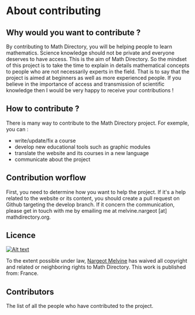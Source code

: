 
# About contributing

## Why would you want to contribute ?

By contributing to Math Directory, you will be helping people to learn mathematics. Science knowledge should not be private and everyone deserves to have access. This is the aim of Math Directory. So the mindset of this project is to take the time to explain in details mathematical concepts to people who are not necessarily experts in the field. That is to say that the project is aimed at beginners as well as more experienced people. If you believe in the importance of access and transmission of scientific knowledge then I would be very happy to receive your contributions !

## How to contribute ?
There is many way to contribute to the Math Directory project. For exemple, you can :

- write/update/fix a course
- develop new educational tools such as graphic modules
- translate the website and its courses in a new language
- communicate about the project

## Contribution worflow

First, you need to determine how you want to help the project. If it's a help related to the website or its content, you should create a pull request on Github targeting the develop branch. If it concern the communication, please get in touch with me by emailing me at melvine.nargeot [at] mathdirectory.org.

## Licence

[![Alt text](http://i.creativecommons.org/p/zero/1.0/88x31.png "Public domain licence CC0")](http://creativecommons.org/publicdomain/zero/1.0/)

To the extent possible under law, [Nargeot Melvine](https://www.melvine-nargeot.fr) has waived all copyright and related or neighboring rights to Math Directory.
This work is published from: France.

## Contributors

The list of all the people who have contributed to the project.

<Contributors />
